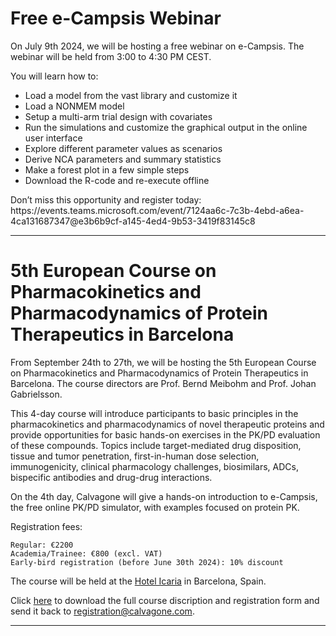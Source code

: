 # Free e-Campsis Webinar

On July 9th 2024, we will be hosting a free webinar on e-Campsis. The webinar will be held from 3:00 to 4:30 PM CEST.

You will learn how to:

- Load a model from the vast library and customize it
- Load a NONMEM model
- Setup a multi-arm trial design with covariates
- Run the simulations and customize the graphical output in the online user interface
- Explore different parameter values as scenarios
- Derive NCA parameters and summary statistics
- Make a forest plot in a few simple steps
- Download the R-code and re-execute offline

Don't miss this opportunity and register today:
https://events.teams.microsoft.com/event/7124aa6c-7c3b-4ebd-a6ea-4ca131687347@e3b6b9cf-a145-4ed4-9b53-3419f83145c8

--------------------------------------------------------------------------------

# 5th European Course on Pharmacokinetics and Pharmacodynamics of Protein Therapeutics in Barcelona

From September 24th to 27th, we will be hosting the 5th European Course on Pharmacokinetics and Pharmacodynamics of Protein Therapeutics in Barcelona. 
The course directors are Prof. Bernd Meibohm and Prof. Johan Gabrielsson.

This 4-day course will introduce participants to basic principles in the pharmacokinetics and pharmacodynamics of novel therapeutic proteins and provide opportunities for basic hands-on exercises in the PK/PD evaluation of these compounds. Topics include target-mediated drug disposition, tissue and tumor penetration, first-in-human dose selection, immunogenicity, clinical pharmacology challenges, biosimilars, ADCs, bispecific antibodies and drug-drug interactions.

On the 4th day, Calvagone will give a hands-on introduction to e-Campsis, the free online PK/PD simulator, with examples focused on protein PK.

Registration fees:

```         
Regular: €2200 
Academia/Trainee: €800 (excl. VAT)
Early-bird registration (before June 30th 2024): 10% discount
```

The course will be held at the [Hotel Icaria](https://www.hotelicariabarcelona.com/) in Barcelona, Spain.

Click [here](/images/European_PKPDPT_Course_2024_Barcelona.pdf) to download the full course discription and registration form and send it back to [registration\@calvagone.com](mailto:registration@calvagone.com){.email}.

--------------------------------------------------------------------------------

